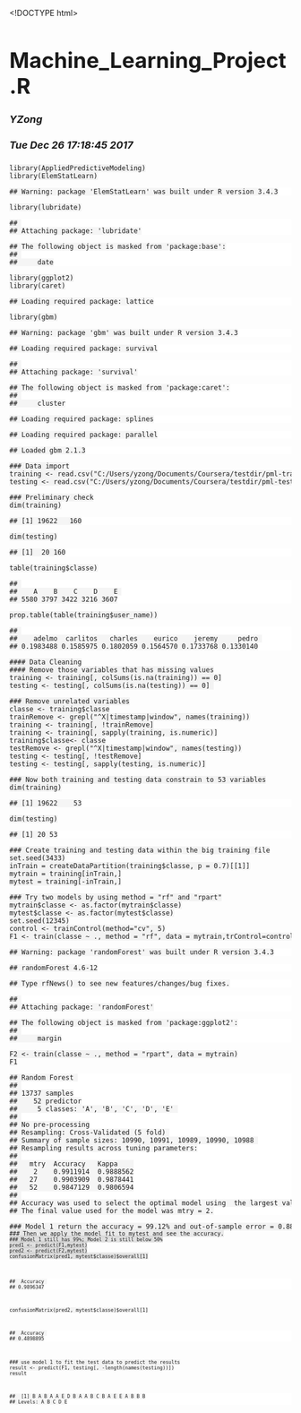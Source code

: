 <!DOCTYPE html>

<html xmlns="http://www.w3.org/1999/xhtml">

<head>

<meta charset="utf-8" />
<meta http-equiv="Content-Type" content="text/html; charset=utf-8" />
<meta name="generator" content="pandoc" />


<meta name="author" content="YZong" />


<title>Machine_Learning_Project.R</title>

<style type="text/css">code{white-space: pre;}</style>
<style type="text/css">
  pre:not([class]) {
    background-color: white;
  }
</style>
<script type="text/javascript">
if (window.hljs) {
  hljs.configure({languages: []});
  hljs.initHighlightingOnLoad();
  if (document.readyState && document.readyState === "complete") {
    window.setTimeout(function() { hljs.initHighlighting(); }, 0);
  }
}
</script>



<style type="text/css">
h1 {
  font-size: 34px;
}
h1.title {
  font-size: 38px;
}
h2 {
  font-size: 30px;
}
h3 {
  font-size: 24px;
}
h4 {
  font-size: 18px;
}
h5 {
  font-size: 16px;
}
h6 {
  font-size: 12px;
}
.table th:not([align]) {
  text-align: left;
}
</style>


</head>

<body>

<style type="text/css">
.main-container {
  max-width: 940px;
  margin-left: auto;
  margin-right: auto;
}
code {
  color: inherit;
  background-color: rgba(0, 0, 0, 0.04);
}
img {
  max-width:100%;
  height: auto;
}
.tabbed-pane {
  padding-top: 12px;
}
button.code-folding-btn:focus {
  outline: none;
}
</style>



<div class="container-fluid main-container">

<!-- tabsets -->
<script>
$(document).ready(function () {
  window.buildTabsets("TOC");
});
</script>

<!-- code folding -->






<div class="fluid-row" id="header">



<h1 class="title toc-ignore">Machine_Learning_Project.R</h1>
<h4 class="author"><em>YZong</em></h4>
<h4 class="date"><em>Tue Dec 26 17:18:45 2017</em></h4>

</div>


<pre class="r"><code>library(AppliedPredictiveModeling)
library(ElemStatLearn)</code></pre>
<pre><code>## Warning: package 'ElemStatLearn' was built under R version 3.4.3</code></pre>
<pre class="r"><code>library(lubridate)</code></pre>
<pre><code>## 
## Attaching package: 'lubridate'</code></pre>
<pre><code>## The following object is masked from 'package:base':
## 
##     date</code></pre>
<pre class="r"><code>library(ggplot2)
library(caret)</code></pre>
<pre><code>## Loading required package: lattice</code></pre>
<pre class="r"><code>library(gbm)</code></pre>
<pre><code>## Warning: package 'gbm' was built under R version 3.4.3</code></pre>
<pre><code>## Loading required package: survival</code></pre>
<pre><code>## 
## Attaching package: 'survival'</code></pre>
<pre><code>## The following object is masked from 'package:caret':
## 
##     cluster</code></pre>
<pre><code>## Loading required package: splines</code></pre>
<pre><code>## Loading required package: parallel</code></pre>
<pre><code>## Loaded gbm 2.1.3</code></pre>
<pre class="r"><code>### Data import
training &lt;- read.csv(&quot;C:/Users/yzong/Documents/Coursera/testdir/pml-training.csv&quot;,na.strings = c(&quot;NA&quot;, &quot;#DIV/0!&quot;, &quot;&quot;))
testing &lt;- read.csv(&quot;C:/Users/yzong/Documents/Coursera/testdir/pml-testing.csv&quot;,na.strings = c(&quot;NA&quot;, &quot;#DIV/0!&quot;, &quot;&quot;))

### Preliminary check
dim(training)</code></pre>
<pre><code>## [1] 19622   160</code></pre>
<pre class="r"><code>dim(testing)</code></pre>
<pre><code>## [1]  20 160</code></pre>
<pre class="r"><code>table(training$classe)</code></pre>
<pre><code>## 
##    A    B    C    D    E 
## 5580 3797 3422 3216 3607</code></pre>
<pre class="r"><code>prop.table(table(training$user_name))</code></pre>
<pre><code>## 
##    adelmo  carlitos   charles    eurico    jeremy     pedro 
## 0.1983488 0.1585975 0.1802059 0.1564570 0.1733768 0.1330140</code></pre>
<pre class="r"><code>#### Data Cleaning
#### Remove those variables that has missing values
training &lt;- training[, colSums(is.na(training)) == 0]
testing &lt;- testing[, colSums(is.na(testing)) == 0] 

### Remove unrelated variables
classe &lt;- training$classe
trainRemove &lt;- grepl(&quot;^X|timestamp|window&quot;, names(training))
training &lt;- training[, !trainRemove]
training &lt;- training[, sapply(training, is.numeric)]
training$classe&lt;- classe
testRemove &lt;- grepl(&quot;^X|timestamp|window&quot;, names(testing))
testing &lt;- testing[, !testRemove]
testing &lt;- testing[, sapply(testing, is.numeric)]

### Now both training and testing data constrain to 53 variables
dim(training)</code></pre>
<pre><code>## [1] 19622    53</code></pre>
<pre class="r"><code>dim(testing)</code></pre>
<pre><code>## [1] 20 53</code></pre>
<pre class="r"><code>### Create training and testing data within the big training file
set.seed(3433)
inTrain = createDataPartition(training$classe, p = 0.7)[[1]]
mytrain = training[inTrain,]
mytest = training[-inTrain,]

### Try two models by using method = &quot;rf&quot; and &quot;rpart&quot;
mytrain$classe &lt;- as.factor(mytrain$classe)
mytest$classe &lt;- as.factor(mytest$classe)
set.seed(12345)
control &lt;- trainControl(method=&quot;cv&quot;, 5)
F1 &lt;- train(classe ~ ., method = &quot;rf&quot;, data = mytrain,trControl=control, importance=TRUE, ntree=100)</code></pre>
<pre><code>## Warning: package 'randomForest' was built under R version 3.4.3</code></pre>
<pre><code>## randomForest 4.6-12</code></pre>
<pre><code>## Type rfNews() to see new features/changes/bug fixes.</code></pre>
<pre><code>## 
## Attaching package: 'randomForest'</code></pre>
<pre><code>## The following object is masked from 'package:ggplot2':
## 
##     margin</code></pre>
<pre class="r"><code>F2 &lt;- train(classe ~ ., method = &quot;rpart&quot;, data = mytrain)
F1</code></pre>
<pre><code>## Random Forest 
## 
## 13737 samples
##    52 predictor
##     5 classes: 'A', 'B', 'C', 'D', 'E' 
## 
## No pre-processing
## Resampling: Cross-Validated (5 fold) 
## Summary of sample sizes: 10990, 10991, 10989, 10990, 10988 
## Resampling results across tuning parameters:
## 
##   mtry  Accuracy   Kappa    
##    2    0.9911914  0.9888562
##   27    0.9903909  0.9878441
##   52    0.9847129  0.9806594
## 
## Accuracy was used to select the optimal model using  the largest value.
## The final value used for the model was mtry = 2.</code></pre>
<pre class="r"><code>### Model 1 return the accuracy = 99.12% and out-of-sample error = 0.88%
<code>### Then we apply the model fit to mytest and see the accuracy.
<code>### Model 1 still has 99%; Model 2 is still below 50%
pred1 &lt;- predict(F1,mytest)
pred2 &lt;- predict(F2,mytest)
confusionMatrix(pred1, mytest$classe)$overall[1]</code></pre>
<pre><code>##  Accuracy 
## 0.9896347</code></pre>
<pre class="r"><code>confusionMatrix(pred2, mytest$classe)$overall[1]</code></pre>
<pre><code>##  Accuracy 
## 0.4898895</code></pre>
<pre class="r"><code>### use model 1 to fit the test data to predict the results
result &lt;- predict(F1, testing[, -length(names(testing))])
result</code></pre>
<pre><code>##  [1] B A B A A E D B A A B C B A E E A B B B
## Levels: A B C D E</code></pre>




</div>

<script>

// add bootstrap table styles to pandoc tables
function bootstrapStylePandocTables() {
  $('tr.header').parent('thead').parent('table').addClass('table table-condensed');
}
$(document).ready(function () {
  bootstrapStylePandocTables();
});


</script>

<!-- dynamically load mathjax for compatibility with self-contained -->
<script>
  (function () {
    var script = document.createElement("script");
    script.type = "text/javascript";
    script.src  = "https://mathjax.rstudio.com/latest/MathJax.js?config=TeX-AMS-MML_HTMLorMML";
    document.getElementsByTagName("head")[0].appendChild(script);
  })();
</script>

</body>
</html>
